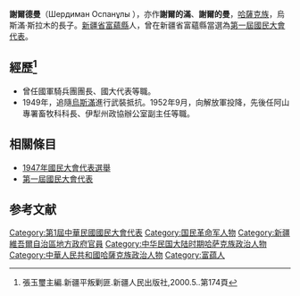'''謝爾德曼'''（Шердиман Оспанұлы {{bd|1919年||1971年||catIdx=Xie謝}}），亦作'''謝爾的滿'''、'''謝爾的曼'''，[[哈薩克族|哈薩克族]]，烏斯滿·斯拉木的長子。[[新疆省|新疆省]][[富蘊縣|富蘊縣]]人，曾在新疆省富蘊縣當選為[[第一屆國民大會代表|第一屆國民大會代表]]。

== 經歷<ref>張玉璽主編.新疆平叛剿匪.新疆人民出版社,2000.5..第174頁</ref> ==
*曾任國軍騎兵團團長、國大代表等職。
*1949年，追隨[[烏斯滿|烏斯滿]]進行武裝抵抗。1952年9月，向解放軍投降，先後任阿山專署畜牧科科長、伊犁州政協辦公室副主任等職。

== 相關條目 ==
*[[1947年國民大會代表選舉|1947年國民大會代表選舉]]
*[[第一屆國民大會代表|第一屆國民大會代表]]

== 参考文献 ==
<div class="references-small">
<references />
</div>

{{DEFAULTSORT:Xie謝爾的曼}}
[[Category:第1屆中華民國國民大會代表|Category:第1屆中華民國國民大會代表]]
[[Category:国民革命军人物|Category:国民革命军人物]]
[[Category:新疆維吾爾自治區地方政府官員|Category:新疆維吾爾自治區地方政府官員]]
[[Category:中华民国大陆时期哈萨克族政治人物|Category:中华民国大陆时期哈萨克族政治人物]]
[[Category:中華人民共和國哈薩克族政治人物|Category:中華人民共和國哈薩克族政治人物]]
[[Category:富蕴人|Category:富蕴人]]